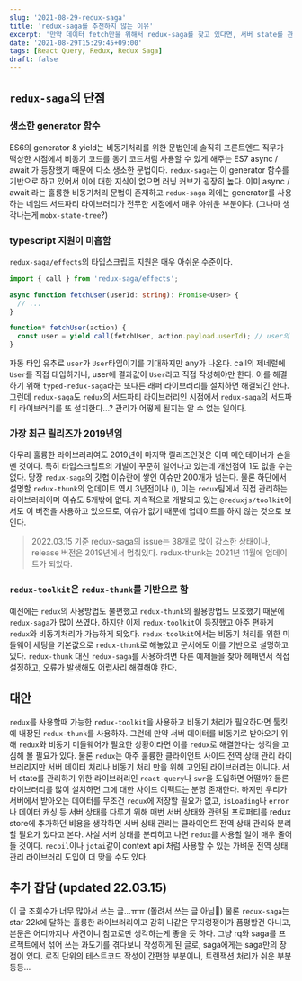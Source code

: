 ```yaml
---
slug: '2021-08-29-redux-saga'
title: 'redux-saga를 추천하지 않는 이유'
excerpt: '만약 데이터 fetch만을 위해서 redux-saga를 찾고 있다면, 서버 state를 관리하기 위해 글로벌 상태 관리 라이브러리에 비동기 처리를 위한 라이브러리를 붙일 필요는 없다.'
date: '2021-08-29T15:29:45+09:00'
tags: [React Query, Redux, Redux Saga]
draft: false
---
```


## `redux-saga`의 단점

### 생소한 generator 함수

ES6의 generator & yield는 비동기처리를 위한 문법인데 솔직히 프론트엔드 직무가 떡상한 시점에서 비동기 코드를 동기 코드처럼 사용할 수 있게 해주는 ES7 async / await 가 등장했기 때문에 다소 생소한 문법이다. `redux-saga`는 이 generator 함수를 기반으로 하고 있어서 이에 대한 지식이 없으면 러닝 커브가 굉장히 높다. 이미 async / await 라는 훌륭한 비동기처리 문법이 존재하고 `redux-saga` 외에는 generator를 사용하는 네임드 서드파티 라이브러리가 전무한 시점에서 매우 아쉬운 부분이다. (그나마 생각나는게 `mobx-state-tree`?)

### typescript 지원이 미흡함

`redux-saga/effects`의 타입스크립트 지원은 매우 아쉬운 수준이다.

```ts
import { call } from 'redux-saga/effects';

async function fetchUser(userId: string): Promise<User> {
  // ...
}

function* fetchUser(action) {
  const user = yield call(fetchUser, action.payload.userId); // user의 타입이 any
}
```

자동 타입 유추로 `user`가 `User`타입이기를 기대하지만 any가 나온다. call의 제네럴에 `User`를 직접 대입하거나, user에 결과값이 `User`라고 직접 작성해야만 한다.
이를 해결하기 위해 `typed-redux-saga`라는 또다른 래퍼 라이브러리를 설치하면 해결되긴 한다. 그런데 `redux-saga`도 `redux`의 서드파티 라이브러리인 시점에서 `redux-saga`의 서드파티 라이브러리를 또 설치한다...? 관리가 어떻게 될지는 알 수 없는 일이다.

### 가장 최근 릴리즈가 2019년임

아무리 훌륭한 라이브러리여도 2019년이 마지막 릴리즈인것은 이미 메인테이너가 손을 뗀 것이다. 특히 타입스크립트의 개발이 꾸준히 일어나고 있는데 개선점이 1도 없을 수는 없다. 당장 `redux-saga`의 깃헙 이슈란에 쌓인 이슈만 200개가 넘는다.
물론 하단에서 설명할 `redux-thunk`의 업데이트 역시 3년전이나 (), 이는 `redux`팀에서 직접 관리하는 라이브러리이며 이슈도 5개밖에 없다. 지속적으로 개발되고 있는 `@reduxjs/toolkit`에서도 이 버전을 사용하고 있으므로, 이슈가 없기 때문에 업데이트를 하지 않는 것으로 보인다.

> 2022.03.15 기준 redux-saga의 issue는 38개로 많이 감소한 상태이나, release 버전은 2019년에서 멈춰있다. redux-thunk는 2021년 11월에 업데이트가 되었다.

### `redux-toolkit`은 `redux-thunk`를 기반으로 함

예전에는 `redux`의 사용방법도 불편했고 `redux-thunk`의 활용방법도 모호했기 때문에 `redux-saga`가 많이 쓰였다. 하지만 이제 `redux-toolkit`이 등장했고 아주 편하게 `redux`와 비동기처리가 가능하게 되었다. `redux-toolkit`에서는 비동기 처리를 위한 미들웨어 세팅을 기본값으로 `redux-thunk`로 해놓았고 문서에도 이를 기반으로 설명하고 있다. `redux-thunk` 대신 `redux-saga`를 사용하려면 다른 예제들을 찾아 헤매면서 직접 설정하고, 오류가 발생해도 어렵사리 해결해야 한다.

## 대안

`redux`를 사용할때 가능한 `redux-toolkit`을 사용하고 비동기 처리가 필요하다면 툴킷에 내장된 `redux-thunk`를 사용하자.
그런데 만약 서버 데이터를 비동기로 받아오기 위해 `redux`와 비동기 미들웨어가 필요한 상황이라면 이를 `redux`로 해결한다는 생각을 고심해 볼 필요가 있다. 물론 `redux`는 아주 훌륭한 클라이언트 사이드 전역 상태 관리 라이브러리지만 서버 데이터 처리나 비동기 처리 만을 위해 고안된 라이브러리는 아니다.
서버 state를 관리하기 위한 라이브러리인 `react-query`나 `swr`을 도입하면 어떨까? 물론 라이브러리를 많이 설치하면 그에 대한 사이드 이펙트는 분명 존재한다. 하지만 우리가 서버에서 받아오는 데이터를 무조건 `redux`에 저장할 필요가 없고, `isLoading`나 `error`나 데이터 캐싱 등 서버 상태를 다루기 위해 매번 서버 상태와 관련된 프로퍼티를 redux store에 추가하던 비용을 생각하면 서버 상태 관리는 클라이언트 전역 상태 관리와 분리할 필요가 있다고 본다.
사실 서버 상태를 분리하고 나면 `redux`를 사용할 일이 매우 줄어들 것이다. `recoil`이나 `jotai`같이 context api 처럼 사용할 수 있는 가벼운 전역 상태 관리 라이브러리 도입이 더 맞을 수도 있다.

## 추가 잡담 (updated 22.03.15)

이 글 조회수가 너무 많아서 쓰는 글...ㅠㅠ (쫄려서 쓰는 글 아님👀) 물론 `redux-saga`는 star 22k에 달하는 훌륭한 라이브러리이고 감히 나같은 무지렁쟁이가 품평할건 아니고, 본문은 어디까지나 사견이니 참고로만 생각하는게 좋을 듯 하다. 그냥 rq와 saga를 프로젝트에서 섞어 쓰는 과도기를 겪다보니 작성하게 된 글로, saga에게는 saga만의 장점이 있다. 로직 단위의 테스트코드 작성이 간편한 부분이나, 트랜잭션 처리가 쉬운 부분 등등...
